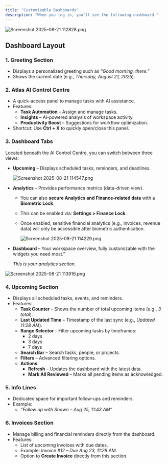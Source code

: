 ```yaml
---
title: "Customizable Dashboards"
description: "When you log in, you’ll see the following dashboard."
---
```


![Screenshot 2025-08-21 112828.png](/images/Screenshot2025-08-21112828.png)

## **Dashboard Layout**

### **1. Greeting Section**

- Displays a personalized greeting such as _“Good morning, there.”_
- Shows the current date (e.g., _Thursday, August 21, 2025_).

### **2. Atlas AI Control Centre**

- A quick-access panel to manage tasks with AI assistance.
- Features:
  - **Task Automation** – Assign and manage tasks.
  - **Insights** – AI-powered analysis of workspace activity.
  - **Productivity Boost** – Suggestions for workflow optimization.
- Shortcut: Use **Ctrl \+ X** to quickly open/close this panel.

### **3. Dashboard Tabs**

Located beneath the AI Control Centre, you can switch between three views:

- **Upcoming** – Displays scheduled tasks, reminders, and deadlines.

  ![Screenshot 2025-08-21 114547.png](/images/Screenshot2025-08-21114547.png)
- **Analytics** – Provides performance metrics (data-driven view).
  - You can also **secure Analytics and Finance-related data** with a **Biometric Lock**.
  - This can be enabled via: **Settings \> Finance Lock**.
  - Once enabled, sensitive financial analytics (e.g., invoices, revenue data) will only be accessible after biometric authentication.

    ![Screenshot 2025-08-21 114229.png](/images/Screenshot2025-08-21114229.png)
- **Dashboard** –  Your workspace overview, fully customizable with the widgets you need most.”

  _This is your analytics section._

![Screenshot 2025-08-21 113916.png](/images/Screenshot2025-08-21113916.png)

### **4. Upcoming Section**

- Displays all scheduled tasks, events, and reminders.
- Features:
  - **Task Counter** – Shows the number of total upcoming items (e.g., _3 total_).
  - **Last Updated Time** – Timestamp of the last sync (e.g., _Updated 11:28 AM_).
  - **Range Selector** – Filter upcoming tasks by timeframes:
    - 2 days
    - 3 days
    - 7 days
  - **Search Bar** – Search tasks, people, or projects.
  - **Filters** – Advanced filtering options.
  - **Actions**:
    - **Refresh** – Updates the dashboard with the latest data.
    - **Mark All Reviewed** – Marks all pending items as acknowledged.

### **5. Info Lines**

- Dedicated space for important follow-ups and reminders.
- Example:
  - _“Follow up with Shawn – Aug 25, 11:43 AM”_

### **6. Invoices Section**

- Manage billing and financial reminders directly from the dashboard.
- Features:
  - List of upcoming invoices with due dates.
  - Example: _Invoice #12 – Due Aug 23, 11:28 AM._
  - Option to **Create Invoice** directly from this section.